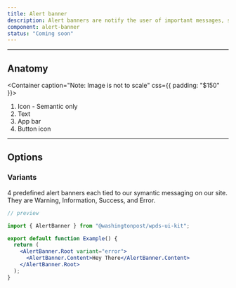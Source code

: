 ```yaml
---
title: Alert banner
description: Alert banners are notify the user of important messages, such as system alerts. They're meant to encourage the user to take an action.
component: alert-banner
status: "Coming soon"
---
```


---

## Anatomy

<Container caption="Note: Image is not  to scale" css={{ padding: "$150" }}>
  <InlineSVG
    path="/img/components/alertbanner/anatomy.svg"
    width={392}
    height={120}
  />
</Container>

1. Icon - Semantic only
2. Text
3. App bar
4. Button icon

---

## Options

### Variants

4 predefined alert banners each tied to our symantic messaging on our site. They are Warning, Information, Success, and Error.

```jsx
// preview

import { AlertBanner } from "@washingtonpost/wpds-ui-kit";

export default function Example() {
  return (
    <AlertBanner.Root variant="error">
      <AlertBanner.Content>Hey There</AlertBanner.Content>
    </AlertBanner.Root>
  );
}
```
